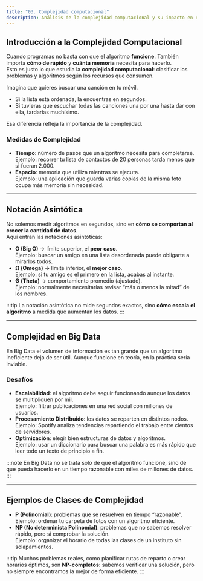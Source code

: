 ```yaml
---
title: "03. Complejidad computacional"
description: Análisis de la complejidad computacional y su impacto en el manejo eficiente de grandes volúmenes de datos.
---
```


## Introducción a la Complejidad Computacional

Cuando programas no basta con que el algoritmo **funcione**. También importa **cómo de rápido** y **cuánta memoria** necesita para hacerlo.  
Esto es justo lo que estudia la **complejidad computacional**: clasificar los problemas y algoritmos según los recursos que consumen.

Imagina que quieres buscar una canción en tu móvil.  
- Si la lista está ordenada, la encuentras en segundos.  
- Si tuvieras que escuchar todas las canciones una por una hasta dar con ella, tardarías muchísimo.  

Esa diferencia refleja la importancia de la complejidad.

### Medidas de Complejidad

- **Tiempo**: número de pasos que un algoritmo necesita para completarse.  
  Ejemplo: recorrer tu lista de contactos de 20 personas tarda menos que si fueran 2.000.
- **Espacio**: memoria que utiliza mientras se ejecuta.  
  Ejemplo: una aplicación que guarda varias copias de la misma foto ocupa más memoria sin necesidad.

---

## Notación Asintótica

No solemos medir algoritmos en segundos, sino en **cómo se comportan al crecer la cantidad de datos**.  
Aquí entran las notaciones asintóticas:

- **O (Big O)** → límite superior, el **peor caso**.  
  Ejemplo: buscar un amigo en una lista desordenada puede obligarte a mirarlos todos.
- **Ω (Omega)** → límite inferior, el **mejor caso**.  
  Ejemplo: si tu amigo es el primero en la lista, acabas al instante.
- **Θ (Theta)** → comportamiento promedio (ajustado).  
  Ejemplo: normalmente necesitarías revisar “más o menos la mitad” de los nombres.

:::tip
La notación asintótica no mide segundos exactos, sino **cómo escala el algoritmo** a medida que aumentan los datos.
:::

---

## Complejidad en Big Data

En Big Data el volumen de información es tan grande que un algoritmo ineficiente deja de ser útil. Aunque funcione en teoría, en la práctica sería inviable.

### Desafíos

- **Escalabilidad**: el algoritmo debe seguir funcionando aunque los datos se multipliquen por mil.  
  Ejemplo: filtrar publicaciones en una red social con millones de usuarios.
- **Procesamiento Distribuido**: los datos se reparten en distintos nodos.  
  Ejemplo: Spotify analiza tendencias repartiendo el trabajo entre cientos de servidores.
- **Optimización**: elegir bien estructuras de datos y algoritmos.  
  Ejemplo: usar un diccionario para buscar una palabra es más rápido que leer todo un texto de principio a fin.

:::note
En Big Data no se trata solo de que el algoritmo funcione, sino de que pueda hacerlo en un tiempo razonable con miles de millones de datos.
:::

---

## Ejemplos de Clases de Complejidad

- **P (Polinomial)**: problemas que se resuelven en tiempo “razonable”.  
  Ejemplo: ordenar tu carpeta de fotos con un algoritmo eficiente.
- **NP (No determinista Polinomial)**: problemas que no sabemos resolver rápido, pero sí comprobar la solución.  
  Ejemplo: organizar el horario de todas las clases de un instituto sin solapamientos.

:::tip
Muchos problemas reales, como planificar rutas de reparto o crear horarios óptimos, son **NP-completos**: sabemos verificar una solución, pero no siempre encontramos la mejor de forma eficiente.
:::
